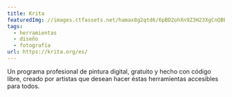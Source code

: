 ```yaml
---
title: Krita
featuredImg: //images.ctfassets.net/hamax8g2qtd6/6pBD2ohXn9Z3H23XgCnQBB/80c82da063a1e3b0af2b8c27527f3f96/krita-screen.jpg
tags:
  - herramientas
  - diseño
  - fotografía
url: https://krita.org/es/
---
```


Un programa profesional de pintura digital, gratuito y hecho con código libre, creado por artistas que desean hacer éstas herramientas accesibles para todos.
